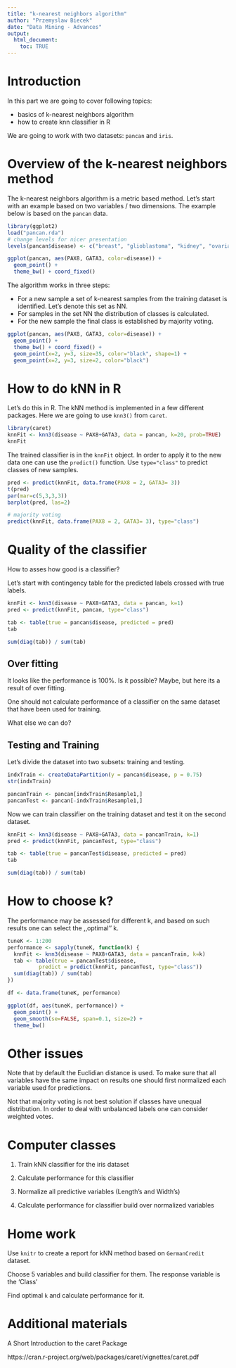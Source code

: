 ```yaml
---
title: "k-nearest neighbors algorithm"
author: "Przemyslaw Biecek"
date: "Data Mining - Advances"
output: 
  html_document:
    toc: TRUE
---
```


# Introduction

In this part we are going to cover following topics:

* basics of k-nearest neighbors algorithm
* how to create knn classifier in R

We are going to work with two datasets: `pancan` and `iris`.

# Overview of the k-nearest neighbors method

The k-nearest neighbors algorithm is a metric based method. 
Let's start with an example based on two variables / two dimensions. 
The example below is based on the `pancan` data.

```r
library(ggplot2)
load("pancan.rda")
# change levels for nicer presentation
levels(pancan$disease) <- c("breast", "glioblastoma", "kidney", "ovarian", "uterine")

ggplot(pancan, aes(PAX8, GATA3, color=disease)) +
  geom_point() +
  theme_bw() + coord_fixed()
```

The algorithm works in three steps:

* For a new sample a set of k-nearest samples from the training dataset is identified. Let's denote this set as NN. 
* For samples in the set NN the distribution of classes is calculated.
* For the new sample the final class is established by majority voting.

```r
ggplot(pancan, aes(PAX8, GATA3, color=disease)) +
  geom_point() +
  theme_bw() + coord_fixed() +
  geom_point(x=2, y=3, size=35, color="black", shape=1) +
  geom_point(x=2, y=3, size=2, color="black")
```


# How to do kNN in R

Let's do this in R. 
The kNN method is implemented in a few different packages. Here we are going to use `knn3()` from `caret`. 

```r
library(caret)
knnFit <- knn3(disease ~ PAX8+GATA3, data = pancan, k=20, prob=TRUE)
knnFit
```

The trained classifier is in the `knnFit` object. 
In order to apply it to the new data one can use the `predict()` function.
Use `type="class"` to predict classes of new samples.

```r
pred <- predict(knnFit, data.frame(PAX8 = 2, GATA3= 3))
t(pred)
par(mar=c(5,3,3,3))
barplot(pred, las=2)

# majority voting
predict(knnFit, data.frame(PAX8 = 2, GATA3= 3), type="class")
```

# Quality of the classifier

How to asses how good is a classifier?

Let's start with contingency table for the predicted labels crossed with true labels.

```r
knnFit <- knn3(disease ~ PAX8+GATA3, data = pancan, k=1)
pred <- predict(knnFit, pancan, type="class")

tab <- table(true = pancan$disease, predicted = pred)
tab

sum(diag(tab)) / sum(tab)
```

## Over fitting

It looks like the performance is 100%. Is it possible? Maybe, but here its a result of over fitting.

One should not calculate performance of a classifier on the same dataset that have been used for training.

What else we can do?

## Testing and Training

Let's divide the dataset into two subsets: training and testing.

```r
indxTrain <- createDataPartition(y = pancan$disease, p = 0.75)
str(indxTrain)

pancanTrain <- pancan[indxTrain$Resample1,]
pancanTest <- pancan[-indxTrain$Resample1,]
```

Now we can train classifier on the training dataset and test it on the second dataset.

```r
knnFit <- knn3(disease ~ PAX8+GATA3, data = pancanTrain, k=1)
pred <- predict(knnFit, pancanTest, type="class")

tab <- table(true = pancanTest$disease, predicted = pred)
tab

sum(diag(tab)) / sum(tab)
```

# How to choose k?

The performance may be assessed for different k, and based on such results one can select the ,,optimal'' k.

```r
tuneK <- 1:200
performance <- sapply(tuneK, function(k) {
  knnFit <- knn3(disease ~ PAX8+GATA3, data = pancanTrain, k=k)
  tab <- table(true = pancanTest$disease,
          predict = predict(knnFit, pancanTest, type="class"))
  sum(diag(tab)) / sum(tab)
}) 

df <- data.frame(tuneK, performance)

ggplot(df, aes(tuneK, performance)) +
  geom_point() + 
  geom_smooth(se=FALSE, span=0.1, size=2) +
  theme_bw()

```

# Other issues

Note that by default the Euclidian distance is used. To make sure that all variables have the same impact on results one should first normalized each variable used for predictions.

Not that majority voting is not best solution if classes have unequal distribution. In order to deal with unbalanced labels one can consider weighted votes.

# Computer classes

1. Train kNN classifier for the iris dataset

2. Calculate performance for this classifier

3. Normalize all predictive variables (Length's and Width's)

4. Calculate performance for classifier build over normalized variables

# Home work

Use `knitr` to create a report for kNN method based on `GermanCredit` dataset.

Choose 5 variables and build classifier for them. The response variable is the 'Class'

Find optimal `k` and calculate performance for it.

# Additional materials

A Short Introduction to the caret Package

https://cran.r-project.org/web/packages/caret/vignettes/caret.pdf



